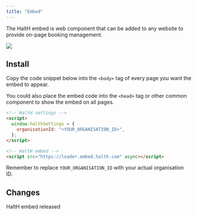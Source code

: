 ```yaml
---
title: "Embed"
---
```


The HaltH embed is web component that can be added to any website to provide on-page booking management.

<Frame>
  <img src="embed-example.png" />
</Frame>

## Install

Copy the code snippet below into the `<body>` tag of every page you want the embed to appear.

You could also place the embed code into the `<head>` tag or other common component to show the embed on all pages.

```html
<!-- HaltH settings -->
<script>
  window.halthSettings = {
    organisationId: "<YOUR_ORGANISATION_ID>",
  };
</script>

<!-- HaltH embed -->
<script src="https://loader.embed.halth.com" async></script>
```

Remember to replace `YOUR_ORGANISATION_ID` with your actual organisation ID.

## Changes

<Update label="2025-05-07" description="v1.0.0">
  HaltH embed released
</Update>
